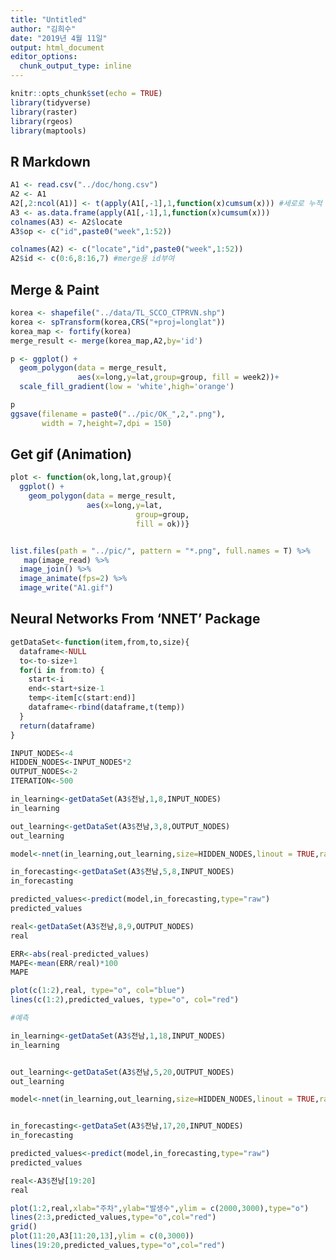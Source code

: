 ```yaml
---
title: "Untitled"
author: "김희수"
date: "2019년 4월 11일"
output: html_document
editor_options: 
  chunk_output_type: inline
---
```


```r
knitr::opts_chunk$set(echo = TRUE)
library(tidyverse)
library(raster)
library(rgeos)
library(maptools)
```

## R Markdown

```r

A1 <- read.csv("../doc/hong.csv")
A2 <- A1
A2[,2:ncol(A1)] <- t(apply(A1[,-1],1,function(x)cumsum(x))) #세로로 누적
A3 <- as.data.frame(apply(A1[,-1],1,function(x)cumsum(x)))
colnames(A3) <- A2$locate
A3$op <- c("id",paste0("week",1:52))

colnames(A2) <- c("locate","id",paste0("week",1:52))
A2$id <- c(0:6,8:16,7) #merge용 id부여

```

## Merge & Paint

```r

korea <- shapefile("../data/TL_SCCO_CTPRVN.shp")
korea <- spTransform(korea,CRS("+proj=longlat"))
korea_map <- fortify(korea)
merge_result <- merge(korea_map,A2,by='id')

p <- ggplot() +
  geom_polygon(data = merge_result,
               aes(x=long,y=lat,group=group, fill = week2))+
  scale_fill_gradient(low = 'white',high='orange')

p
ggsave(filename = paste0("../pic/OK_",2,".png"),
       width = 7,height=7,dpi = 150)

```

## Get gif (Animation)

```r

plot <- function(ok,long,lat,group){
  ggplot() +
    geom_polygon(data = merge_result,
                 aes(x=long,y=lat,
                            group=group,
                            fill = ok))}


list.files(path = "../pic/", pattern = "*.png", full.names = T) %>%
   map(image_read) %>%
  image_join() %>%
  image_animate(fps=2) %>%
  image_write("A1.gif")

```

## Neural Networks From 'NNET' Package

```r
getDataSet<-function(item,from,to,size){
  dataframe<-NULL
  to<-to-size+1
  for(i in from:to) {
    start<-i
    end<-start+size-1
    temp<-item[c(start:end)]
    dataframe<-rbind(dataframe,t(temp))
  }
  return(dataframe)
}

INPUT_NODES<-4
HIDDEN_NODES<-INPUT_NODES*2
OUTPUT_NODES<-2
ITERATION<-500

in_learning<-getDataSet(A3$전남,1,8,INPUT_NODES)
in_learning 

out_learning<-getDataSet(A3$전남,3,8,OUTPUT_NODES)
out_learning

model<-nnet(in_learning,out_learning,size=HIDDEN_NODES,linout = TRUE,rang = 0.1,skip=TRUE,maxit = ITERATION)

in_forecasting<-getDataSet(A3$전남,5,8,INPUT_NODES)
in_forecasting

predicted_values<-predict(model,in_forecasting,type="raw")
predicted_values

real<-getDataSet(A3$전남,8,9,OUTPUT_NODES)
real

ERR<-abs(real-predicted_values)
MAPE<-mean(ERR/real)*100
MAPE

plot(c(1:2),real, type="o", col="blue")
lines(c(1:2),predicted_values, type="o", col="red")

#예측

in_learning<-getDataSet(A3$전남,1,18,INPUT_NODES)
in_learning


out_learning<-getDataSet(A3$전남,5,20,OUTPUT_NODES)
out_learning

model<-nnet(in_learning,out_learning,size=HIDDEN_NODES,linout = TRUE,rang = 0.1,skip=TRUE,maxit = ITERATION)


in_forecasting<-getDataSet(A3$전남,17,20,INPUT_NODES)
in_forecasting

predicted_values<-predict(model,in_forecasting,type="raw")
predicted_values

real<-A3$전남[19:20]
real

plot(1:2,real,xlab="주차",ylab="발생수",ylim = c(2000,3000),type="o")
lines(2:3,predicted_values,type="o",col="red")
grid()
plot(11:20,A3[11:20,13],ylim = c(0,3000))
lines(19:20,predicted_values,type="o",col="red")
```